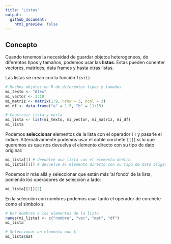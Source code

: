 ```yaml
---
title: "Listas"
output: 
  github_document:
    html_preview: false
---
```


## Concepto

Cuando tenemos la necesidad de guardar objetos heterogeneos, de diferentos tipos y tamaños, podemos usar las **listas**. Estas pueden conenter vectores, matrices, data frames y hasta otras listas.

Las listas se crean con la función `list()`.

```r
# Muchos objetos en R de diferentes tipos y tamaños
mi_texto <- "Alex"
mi_vector <- 1:10 
mi_matriz <- matrix(1:9, nrow = 3, ncol = 3)
mi_df <- data.frame("a" = 1:5, "b" = 11:15)

# Construir lista y verla
mi_lista <- list(mi_texto, mi_vector, mi_matriz, mi_df)
mi_lista
```

Podemos **seleccionar** elementos de la lista con el operador `[]` y pasarle el indice. Alternativamente podemos usar el doble corchete `[[]]` si lo que queremos es que nos devuelva el elemento directo con su tipo de dato original:

```r
mi_lista[1] # devuelve una lista con el elemento dentro
mi_lista[[1]] # devuelve el elemento directo con su tipo de dato original
```

Podemos ir más allá y seleccionar que están más 'al fondo' de la lista, poniendo los operadores de selección a lado:

```r
mi_lista[[2]][2]
```

En la selección con nombres podemos usar tanto el operador de corchete como el simbolo `$`:

```r
# Dar nombres a los elementos de la lista
names(mi_lista) <- c("nombre", "vec", "mat", "df")
mi_lista

# Seleccionar un elemento con $
mi_lista$mat
```

